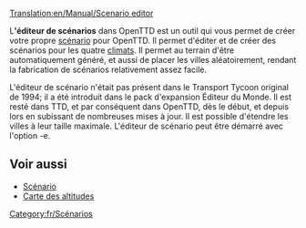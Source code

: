 [[Translation:en/Manual/Scenario editor]]

{{fr/Table des Matières}}

L''''éditeur de scénarios''' dans OpenTTD est un outil qui vous permet de créer votre propre [[fr/Archive/Manual/Scénario|scénario]] pour OpenTTD. Il permet d'éditer et de créer des scénarios pour les quatre [[fr/Manual/Climat|climats]]. Il permet au terrain d'être automatiquement généré, et aussi de placer les villes aléatoirement, rendant la fabrication de scénarios relativement assez facile.

L'éditeur de scénario n'était pas présent dans le Transport Tycoon original de 1994; il a été introduit dans le pack d'expansion Éditeur du Monde. Il est resté dans TTD, et par conséquent dans OpenTTD, dès le début, et depuis lors en subissant de nombreuses mises à jour. Il est possible d'étendre les villes à leur taille maximale. L'éditeur de scénario peut être démarré avec l'option -e.

==Voir aussi==
* [[fr/Archive/Manual/Scénario|Scénario]]
* [[fr/Manual/Carte des altitudes|Carte des altitudes]]

[[Category:fr/Scénarios]]